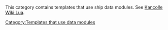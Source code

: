 This category contains templates that use ship data modules. See [[Kancolle Wiki:Lua]].
[[Category:Templates that use data modules]]